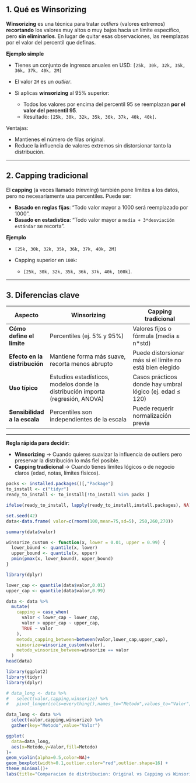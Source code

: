 ## **1. Qué es Winsorizing**

**Winsorizing** es una técnica para tratar *outliers* (valores extremos) **recortando** los valores muy altos o muy bajos hacia un límite específico, pero **sin eliminarlos**.
En lugar de quitar esas observaciones, las reemplazas por el valor del percentil que definas.

**Ejemplo simple**

* Tienes un conjunto de ingresos anuales en USD:
  `[25k, 30k, 32k, 35k, 36k, 37k, 40k, 2M]`
* El valor `2M` es un *outlier*.
* Si aplicas **winsorizing** al 95% superior:

  * Todos los valores por encima del percentil 95 se reemplazan **por el valor del percentil 95**.
  * Resultado: `[25k, 30k, 32k, 35k, 36k, 37k, 40k, 40k]`.

Ventajas:

* Mantienes el número de filas original.
* Reduce la influencia de valores extremos sin distorsionar tanto la distribución.

---

## **2. Capping tradicional**

El **capping** (a veces llamado *trimming*) también pone límites a los datos, pero no necesariamente usa percentiles. Puede ser:

* **Basado en reglas fijas**: "Todo valor mayor a 1000 será reemplazado por 1000".
* **Basado en estadística**: "Todo valor mayor a `media + 3*desviación estándar` se recorta".

**Ejemplo**

* `[25k, 30k, 32k, 35k, 36k, 37k, 40k, 2M]`
* Capping superior en `100k`:

  * `[25k, 30k, 32k, 35k, 36k, 37k, 40k, 100k]`.

---

## **3. Diferencias clave**

| Aspecto                       | Winsorizing                                                                     | Capping tradicional                                      |
| ----------------------------- | ------------------------------------------------------------------------------- | -------------------------------------------------------- |
| **Cómo define el límite**     | Percentiles (ej. 5% y 95%)                                                      | Valores fijos o fórmula (media ± n\*std)                 |
| **Efecto en la distribución** | Mantiene forma más suave, recorta menos abrupto                                 | Puede distorsionar más si el límite no está bien elegido |
| **Uso típico**                | Estudios estadísticos, modelos donde la distribución importa (regresión, ANOVA) | Casos prácticos donde hay umbral lógico (ej. edad ≤ 120) |
| **Sensibilidad a la escala**  | Percentiles son independientes de la escala                                     | Puede requerir normalización previa                      |

---

**Regla rápida para decidir**:

* **Winsorizing** → Cuando quieres suavizar la influencia de outliers pero preservar la distribución lo más fiel posible.
* **Capping tradicional** → Cuando tienes límites lógicos o de negocio claros (edad, notas, límites físicos).

```R
packs <- installed.packages()[,"Package"]
to_install <- c("tidyr")
ready_to_install <- to_install[!to_install %in% packs ]

ifelse(ready_to_install, lapply(ready_to_install,install.packages), NA)

```

```R
set.seed(42)
data<-data.frame( valor=c(rnorm(100,mean=75,sd=5), 250,260,270))

summary(data$valor)
```

```R
winsorize_custom <- function(x, lower = 0.01, upper = 0.99) {
  lower_bound <- quantile(x, lower)
  upper_bound <- quantile(x, upper)
  pmin(pmax(x, lower_bound), upper_bound)
}
```


```R
library(dplyr)

lower_cap <- quantile(data$valor,0.01)
upper_cap <- quantile(data$valor,0.99)

data <- data %>%
  mutate(
    capping = case_when(
      valor < lower_cap ~ lower_cap,
      valor > upper_cap ~ upper_cap,
      TRUE ~ valor
    ),
    metodo_capping_between=between(valor,lower_cap,upper_cap),
    winsorize=winsorize_custom(valor),
    metodo_winsorize_between=winsorize == valor
  )
head(data)
```


```R
library(ggplot2)
library(tidyr)
library(dplyr)

# data_long <- data %>%
#   select(valor,capping,winsorize) %>%
#   pivot_longer(cols=everything(),names_to="Metodo",values_to="Valor")

data_long <- data %>%
  select(valor,capping,winsorize) %>%
  gather(key="Metodo",value="Valor")

ggplot(
  data=data_long,
  aes(x=Metodo,y=Valor,fill=Metodo)
)+
geom_violin(alpha=0.5,color=NA)+
geom_boxplot(width=0.1,outlier.color="red",outlier.shape=16) +
theme_minimal()+
labs(title="Comparacion de distribucion: Original vs Capping vs Winsorizing")
```
